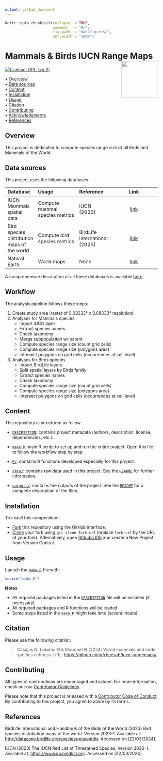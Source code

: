 ```yaml
---
output: github_document
---
```


<!-- README.md is generated from README.Rmd. Please edit that file -->


```r
knitr::opts_chunk$set(collapse  = TRUE,
                      comment   = "#>",
                      fig.path  = "man/figures/",
                      out.width = "100%")
```



Mammals & Birds IUCN Range Maps <img src="https://raw.githubusercontent.com/FRBCesab/templates/main/logos/compendium-sticker.png" align="right" style="float:right; height:120px;"/>
=========================================================

<!-- badges: start -->
[![License: GPL (>= 2)](https://img.shields.io/badge/License-GPL%20%28%3E%3D%202%29-blue.svg)](https://choosealicense.com/licenses/gpl-2.0/)
<!-- badges: end -->



<p align="left">
  • <a href="#overview">Overview</a><br>
  • <a href="#data-sources">Data sources</a><br>
  • <a href="#content">Content</a><br>
  • <a href="#installation">Installation</a><br>
  • <a href="#usage">Usage</a><br>
  • <a href="#citation">Citation</a><br>
  • <a href="#contributing">Contributing</a><br>
  • <a href="#acknowledgments">Acknowledgments</a><br>
  • <a href="#references">References</a>
</p>



## Overview

This project is dedicated to compute species range size of all Birds and Mammals of the World.



## Data sources

This project uses the following databases:


| Database                  | Usage                                                 | Reference                     | Link                                                                |
| :------------------------ | :---------------------------------------------------- | :---------------------------- | :-----------------------------------------------------------------: |
| IUCN Mammals spatial data | Compute mammal species metrics                 | IUCN (2023)                   | [link](https://www.iucnredlist.org/resources/spatial-data-download) |
| Bird species distribution maps of the world | Compute bird species metrics | BirdLife International (2023) | [link](https://datazone.birdlife.org/species/requestdis)            |
| Natural Earth             | World maps                                            | None                          | [link](https://www.naturalearthdata.com/)

A comprehensive description of all these databases is available [here](https://github.com/frbcesab/iucn-rangemaps/blob/main/data/README.md).


## Workflow

The analysis pipeline follows these steps:

1. Create study area (raster of 0.08333° x 0.08333° resolution)
2. Analyses for Mammals species
    - Import IUCN layer
    - Extract species names
    - Check taxonomy
    - Merge subpopulation w/ parent
    - Compute species range size (count grid cells)
    - Compute species range size (polygons area)
    - Intersect polygons on grid cells (occurrences at cell level)
3. Analyses for Birds species
    - Import BirdLife layers
    - Split spatial layers by Birds family
    - Extract species names
    - Check taxonomy
    - Compute species range size (count grid cells)
    - Compute species range size (polygons area)
    - Intersect polygons on grid cells (occurrences at cell level)


## Content

This repository is structured as follow:

- [`DESCRIPTION`](https://github.com/frbcesab/iucn-rangemaps/blob/main/DESCRIPTION): contains project metadata (authors, description, license, dependencies, etc.).

- [`make.R`](https://github.com/frbcesab/iucn-rangemaps/blob/main/make.R): main R script to set up and run the entire project. Open this file to follow the workflow step by step.

- [`R/`](https://github.com/frbcesab/iucn-rangemaps/blob/main/R): contains R functions developed especially for this project.

- [`data/`](https://github.com/frbcesab/iucn-rangemaps/blob/main/data): contains raw data used in this project. See the [`README`](https://github.com/frbcesab/iucn-rangemaps/blob/main/data/README.md) for further information.

- [`outputs/`](https://github.com/frbcesab/iucn-rangemaps/blob/main/outputs): contains the outputs of the project. See the [`README`](https://github.com/frbcesab/iucn-rangemaps/blob/main/outputs/README.md) for a complete description of the files.



## Installation

To install this compendium:

- [Fork](https://docs.github.com/en/get-started/quickstart/contributing-to-projects) 
this repository using the GitHub interface.
- [Clone](https://docs.github.com/en/repositories/creating-and-managing-repositories/cloning-a-repository) 
your fork using `git clone fork-url` (replace `fork-url` by the URL of your fork). 
Alternatively, open [RStudio IDE](https://posit.co/products/open-source/rstudio/) 
and create a New Project from Version Control.



## Usage

Launch the [`make.R`](https://github.com/frbcesab/iucn-rangemaps/tree/main/make.R)
file with:

```r
source("make.R")
```

**Notes**

- All required packages listed in the [`DESCRIPTION`](https://github.com/frbcesab/iucn-rangemaps/blob/main/DESCRIPTION) file will be installed (if necessary)
- All required packages and R functions will be loaded
- Some steps listed in the [`make.R`](https://github.com/frbcesab/iucn-rangemaps/blob/main/make.R) might take time (several hours)




## Citation

Please use the following citation: 

> Casajus N, Loiseau N & Mouquet N (2024) World mammals and birds species richness. URL: <https://github.com/frbcesab/iucn-rangemaps/>.





## Contributing

All types of contributions are encouraged and valued. For more information, 
check out our [Contributor Guidelines](https://github.com/frbcesab/iucn-rangemaps/blob/main/CONTRIBUTING.md).

Please note that this project is released with a 
[Contributor Code of Conduct](https://contributor-covenant.org/version/2/1/CODE_OF_CONDUCT.html). 
By contributing to this project, you agree to abide by its terms.



## References


BirdLife International and Handbook of the Birds of the World (2023) Bird species distribution maps of the world. Version 2023-1. Available at: <http://datazone.birdlife.org/species/requestdis>. Accessed on [22/03/2024].

IUCN (2023) The IUCN Red List of Threatened Species. Version 2023-1. Available at: <https://www.iucnredlist.org>. Accessed on [22/03/2024].
